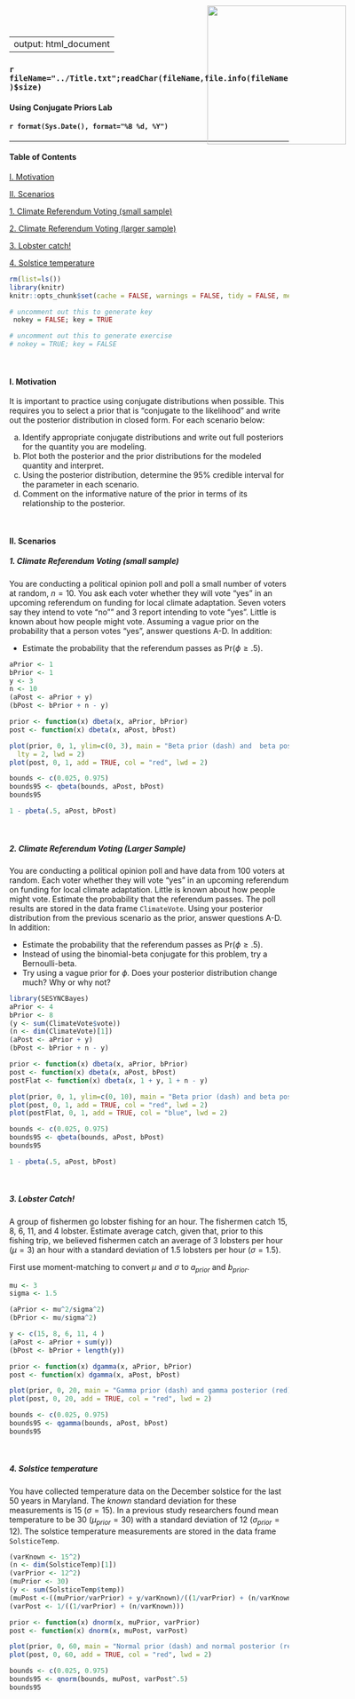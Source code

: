 <style>

/* uncomment out this to generate exercise */
/* .hider {display: none;} */

/* uncomment out this to generate key */
.hider {display: inline;}

</style>

---
output: html_document
---

<img src="../Logo.png" style="position:absolute;top:10px;right:125px;width:250px;height=250px" />

### `r fileName="../Title.txt";readChar(fileName,file.info(fileName)$size)`
#### Using Conjugate Priors Lab
#### `r format(Sys.Date(), format="%B %d, %Y")`

- - -

#### Table of Contents

[I. Motivation][]

[II. Scenarios][]

[1. Climate Referendum Voting (small sample)][]

[2. Climate Referendum Voting (larger sample)][]

[3. Lobster catch!][]

[4. Solstice temperature][]

```r
rm(list=ls())
library(knitr)
knitr::opts_chunk$set(cache = FALSE, warnings = FALSE, tidy = FALSE, messages = FALSE)

# uncomment out this to generate key
 nokey = FALSE; key = TRUE

# uncomment out this to generate exercise
# nokey = TRUE; key = FALSE
```

<br>

#### I. Motivation

It is important to practice using conjugate distributions when possible. This requires you to select a prior that is “conjugate to the likelihood” and write out the posterior distribution in closed form. For each scenario below:

a. Identify appropriate conjugate distributions and write out full posteriors for the quantity you are modeling.
b. Plot both the posterior and the prior distributions for the modeled quantity and interpret.
c. Using the posterior distribution, determine the 95% credible interval for the parameter in each scenario.
d. Comment on the informative nature of the prior in terms of its relationship to the posterior.

<br>

#### II. Scenarios

##### 1. Climate Referendum Voting (small sample)

You are conducting a political opinion poll and poll a small number of voters at random, $n=10$. You ask each voter whether they will vote "yes" in an upcoming referendum on funding for local climate adaptation. Seven voters say they intend to vote "no"" and 3 report intending to vote "yes". Little is known about how people might vote.  Assuming a vague prior on the probability that a person votes "yes", answer questions A-D. In addition:

* Estimate the probability that the referendum passes as $\textrm{Pr}\big(\phi \geq .5\big)$. 

<div class="hider">
\begin{eqnarray}
\big[\phi \mid y \big] & \propto & 
\textrm{binomial}\big(y\mid\phi,n\big)\,\textrm{beta}\big(\phi\mid \alpha_{prior},\beta_{prior}\big)\\[1em]
& \propto & \phi^y \big(1-\phi\big)^{n-y}\phi^{\alpha_{prior}-1}\big(1-\phi\big)^{\beta_{prior}-1}\\[1em]
& \propto & \phi^{\alpha_{prior}+y-1}\big(1-\phi\big)^{\beta_{prior}+n-y-1}\\[1em]
& = & \frac{\Gamma\big(\alpha_{prior}+y+\beta_{prior}+n-y\big)}{\Gamma\big(\alpha_{prior}+y\big)\Gamma\big(\beta_{prior}+n-y\big)}
\phi^{\alpha_{prior}+y-1}\big(1-\phi\big)^{\beta_{prior}+n-y-1}\\[1em]
& = & \textrm{beta}\big(\alpha_{prior}+y,\beta_{prior}+n-y\big)\\[1em]
& = & \textrm{beta}\big(1+3,1+10-3\big)\\[1em]
& = & \textrm{beta}\big(4,8\big)
\end{eqnarray}
</div>

```r
aPrior <- 1
bPrior <- 1 
y <- 3
n <- 10
(aPost <- aPrior + y)
(bPost <- bPrior + n - y)

prior <- function(x) dbeta(x, aPrior, bPrior)
post <- function(x) dbeta(x, aPost, bPost)

plot(prior, 0, 1, ylim=c(0, 3), main = "Beta prior (dash) and  beta posterior (red)", xlab = expression(phi), ylab = "Density",
  lty = 2, lwd = 2)
plot(post, 0, 1, add = TRUE, col = "red", lwd = 2)
```

```r
bounds <- c(0.025, 0.975)
bounds95 <- qbeta(bounds, aPost, bPost)
bounds95
```

```r
1 - pbeta(.5, aPost, bPost)
```

<br>

##### 2. Climate Referendum Voting (Larger Sample)

You are conducting a political opinion poll and have data from 100 voters at random. Each voter whether they will vote "yes" in an upcoming referendum on funding for local climate adaptation. Little is known about how people might vote.  Estimate the probability that the referendum passes. The poll results are stored in the data frame ``ClimateVote``. Using your posterior distribution from the previous scenario as the prior, answer questions A-D. In addition:

* Estimate the probability that the referendum passes as $\textrm{Pr}\big(\phi \geq .5\big)$. 
* Instead of using the binomial-beta conjugate for this problem, try a Bernoulli-beta. 
* Try using a vague prior for $\phi$. Does your posterior distribution change much? Why or why not?

<div class="hider">
\begin{eqnarray}
\big[\phi \mid y \big] & \propto & 
\prod_{i=1}^{100}\textrm{Bernoulli}\big(z_{i}\mid\phi)\,\textrm{beta}\big(\phi\mid \alpha_{prior},\beta_{prior}\big)\\[1em]
& \propto & \prod_{i=1}^{100}\phi^{z_{i}}\big(1-\phi\big)^{1-z_{i}}\phi^{\alpha_{prior}-1}\big(1-\phi\big)^{\beta_{prior}-1}\\[1em]
& \propto & \phi^{\alpha_{prior}-1+\sum_{i=1}^{100}z_{i}}\big(1-\phi\big)^{\beta_{prior}-1+\sum_{i=1}^{100}(1 - z_{i})}\\[1em]
& \propto & \phi^{\alpha_{prior}+y-1}\big(1-\phi\big)^{\beta_{prior}+100-y-1}\\[1em]
& = & \frac{\Gamma\big(\alpha_{prior}+y+\beta_{prior}+100-y\big)}{\Gamma\big(\alpha_{prior}+y\big)\Gamma\big(\beta_{prior}+100-y\big)}
\phi^{\alpha_{prior}+y-1}\big(1-\phi\big)^{\beta_{prior}+100-y-1}\\[1em]
& = & \textrm{beta}\big(\alpha_{prior}+y,\beta_{prior}+100-y\big)\\[1em]
& = & \textrm{beta}\big(4+38,8+100-38\big)\\[1em]
& = & \textrm{beta}\big(42,70\big)\\[1em]
&& \textrm{where}\quad y = \sum_{i=1}^{100}z_{i}
\end{eqnarray}
</div>

```r
library(SESYNCBayes)
aPrior <- 4
bPrior <- 8 
(y <- sum(ClimateVote$vote))
(n <- dim(ClimateVote)[1])
(aPost <- aPrior + y) 
(bPost <- bPrior + n - y)

prior <- function(x) dbeta(x, aPrior, bPrior)
post <- function(x) dbeta(x, aPost, bPost)
postFlat <- function(x) dbeta(x, 1 + y, 1 + n - y)

plot(prior, 0, 1, ylim=c(0, 10), main = "Beta prior (dash) and beta posterior (red, blue)", xlab = expression(phi), ylab = "Density", lty = 2, lwd = 2)
plot(post, 0, 1, add = TRUE, col = "red", lwd = 2)
plot(postFlat, 0, 1, add = TRUE, col = "blue", lwd = 2)
```

```r
bounds <- c(0.025, 0.975)
bounds95 <- qbeta(bounds, aPost, bPost)
bounds95
```

```r
1 - pbeta(.5, aPost, bPost)
```

<br>

##### 3. Lobster Catch!

A group of fishermen go lobster fishing for an hour. The fishermen catch 15, 8, 6, 11, and 4 lobster. Estimate average catch, given that, prior to this fishing trip, we believed fishermen catch an average of 3 lobsters per hour $(\mu=3)$ an hour with a standard deviation of 1.5 lobsters per hour $(\sigma=1.5)$.

<div class="hider">
First use moment-matching to convert $\mu$ and $\sigma$ to $a_{prior}$ and $b_{prior}$.
</div>

```r
mu <- 3
sigma <- 1.5

(aPrior <- mu^2/sigma^2)
(bPrior <- mu/sigma^2)
```

<div class="hider">
\begin{eqnarray}
\big[\lambda \mid y\big] & \propto & 
\prod_{i=1}^{n}\textrm{Poisson}\big(y_{i}\mid\lambda\big)\,\textrm{gamma}\big(\lambda\mid\alpha_{prior},\beta_{prior}\big)\\[1em]
& = & \prod_{i=1}^{n}\lambda^{y_{i}}e^{-\lambda}\lambda^{\alpha_{prior}-1}e^{-\beta_{prior}\lambda}\\[1em]
& = & \lambda^{\alpha_{prior}-1 + \sum_{i=1}^{n}y_{i}}e^{-\beta_{prior}\lambda-n\lambda}\\[1em]
& = & \lambda^{\alpha_{prior}-1 + \sum_{i=1}^{n}y_{i}}e^{-(n + \beta_{prior})\lambda}\\[1em]
& = & \textrm{gamma}\big(\alpha_{prior} + \sum_{i=1}^{n}y_{i}, n + \beta_{prior}\big)\\[1em] 
& = & \textrm{gamma}\big(4 + 44, 5 + 1.333\big)\\[1em] 
& = & \textrm{gamma}\big(48, 6.333\big) 
\end{eqnarray}
</div>

```r
y <- c(15, 8, 6, 11, 4 )
(aPost <- aPrior + sum(y))
(bPost <- bPrior + length(y))

prior <- function(x) dgamma(x, aPrior, bPrior)
post <- function(x) dgamma(x, aPost, bPost)

plot(prior, 0, 20, main = "Gamma prior (dash) and gamma posterior (red)", xlab = expression(lambda), ylab = "Density", lty = 2, lwd = 2, ylim = c(0, 0.4))
plot(post, 0, 20, add = TRUE, col = "red", lwd = 2)
```

```r
bounds <- c(0.025, 0.975)
bounds95 <- qgamma(bounds, aPost, bPost)
bounds95
```

<br>

##### 4. Solstice temperature

You have collected temperature data on the December solstice for the last 50 years in Maryland.  The *known* standard deviation for these measurements is 15 ($\sigma=15$).  In a previous study researchers found mean temperature to be 30 $(\mu_{prior}=30)$ with a standard deviation of 12 $(\sigma_{prior}=12)$. The solstice temperature measurements are stored in the data frame ``SolsticeTemp``.

<div class="hider">
\begin{eqnarray}
\big[\mu \mid y\big] & \propto & 
\prod_{i=1}^{n}\textrm{normal}\big(y_{i}\mid\mu, \sigma^{2}\big)\,\textrm{normal}\big(\mu\mid\mu_{prior},\sigma_{prior}^{2}\big)\\[1em]
& = & \textrm{normal}\Bigg(\cfrac{\bigg(\cfrac{\mu_{prior}}{\sigma_{prior}^{2}} +\cfrac{\sum_{i=1}^{n}y_{i}}{\sigma^{2}}\bigg)}{\bigg(
\cfrac{1}{\sigma_{prior}^{2}} +\cfrac{n}{\sigma^{2}} \bigg)} ,\bigg(\cfrac{1}{\sigma_{prior}^{2}}+{\cfrac{n}{\sigma^{2}}}\bigg)^{-1}\Bigg)\\[1em]
& = & \textrm{normal}\Bigg(\cfrac{\bigg(\cfrac{30}{144} +\cfrac{1538.549}{225}\bigg)}{\bigg(
\cfrac{1}{144} +\cfrac{50}{225} \bigg)} ,\bigg(\cfrac{1}{144}+{\cfrac{50}{225}}\bigg)^{-1}\Bigg)\\[1em]
& = & \textrm{normal}\big(30.75, 4.36 \big)
\end{eqnarray}
</div>

```r
(varKnown <- 15^2)
(n <- dim(SolsticeTemp)[1])
(varPrior <- 12^2)
(muPrior <- 30) 
(y <- sum(SolsticeTemp$temp))
(muPost <-((muPrior/varPrior) + y/varKnown)/((1/varPrior) + (n/varKnown)))
(varPost <- 1/((1/varPrior) + (n/varKnown)))

prior <- function(x) dnorm(x, muPrior, varPrior)
post <- function(x) dnorm(x, muPost, varPost)

plot(prior, 0, 60, main = "Normal prior (dash) and normal posterior (red)", xlab = expression(mu), ylab = "Density", lty = 2, ylim = c(0,0.1), lwd = 2)
plot(post, 0, 60, add = TRUE, col = "red", lwd = 2)
```

```r
bounds <- c(0.025, 0.975)
bounds95 <- qnorm(bounds, muPost, varPost^.5)
bounds95
```
